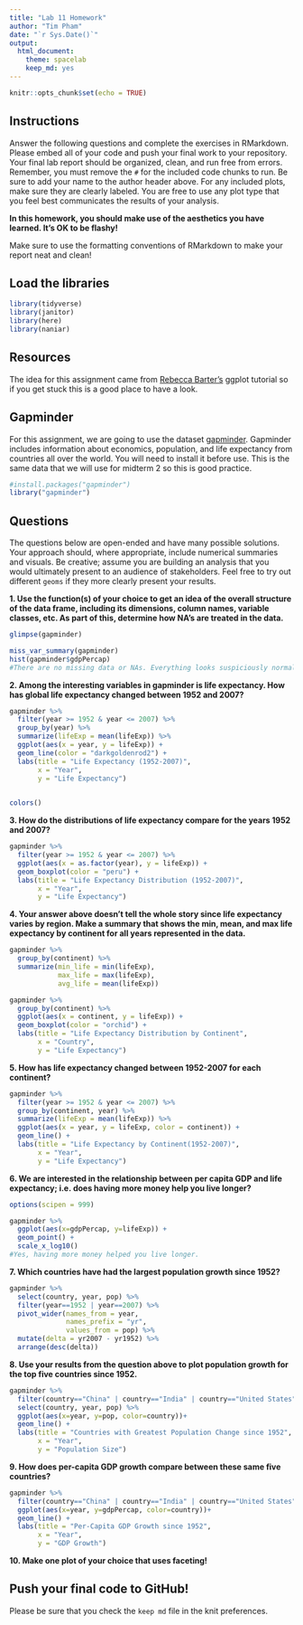 ```yaml
---
title: "Lab 11 Homework"
author: "Tim Pham"
date: "`r Sys.Date()`"
output:
  html_document: 
    theme: spacelab
    keep_md: yes
---
```


```r
knitr::opts_chunk$set(echo = TRUE)
```

## Instructions
Answer the following questions and complete the exercises in RMarkdown. Please embed all of your code and push your final work to your repository. Your final lab report should be organized, clean, and run free from errors. Remember, you must remove the `#` for the included code chunks to run. Be sure to add your name to the author header above. For any included plots, make sure they are clearly labeled. You are free to use any plot type that you feel best communicates the results of your analysis.  

**In this homework, you should make use of the aesthetics you have learned. It's OK to be flashy!**

Make sure to use the formatting conventions of RMarkdown to make your report neat and clean!  

## Load the libraries
```r
library(tidyverse)
library(janitor)
library(here)
library(naniar)
``` 

## Resources
The idea for this assignment came from [Rebecca Barter's](http://www.rebeccabarter.com/blog/2017-11-17-ggplot2_tutorial/) ggplot tutorial so if you get stuck this is a good place to have a look.  

## Gapminder
For this assignment, we are going to use the dataset [gapminder](https://cran.r-project.org/web/packages/gapminder/index.html). Gapminder includes information about economics, population, and life expectancy from countries all over the world. You will need to install it before use. This is the same data that we will use for midterm 2 so this is good practice.
```r
#install.packages("gapminder")
library("gapminder")
```

## Questions
The questions below are open-ended and have many possible solutions. Your approach should, where appropriate, include numerical summaries and visuals. Be creative; assume you are building an analysis that you would ultimately present to an audience of stakeholders. Feel free to try out different `geoms` if they more clearly present your results.  

**1. Use the function(s) of your choice to get an idea of the overall structure of the data frame, including its dimensions, column names, variable classes, etc. As part of this, determine how NA's are treated in the data.**  
```r
glimpse(gapminder)
```
```r
miss_var_summary(gapminder)
hist(gapminder$gdpPercap)
#There are no missing data or NAs. Everything looks suspiciously normal...
```

**2. Among the interesting variables in gapminder is life expectancy. How has global life expectancy changed between 1952 and 2007?**
```r
gapminder %>% 
  filter(year >= 1952 & year <= 2007) %>% 
  group_by(year) %>% 
  summarize(lifeExp = mean(lifeExp)) %>% 
  ggplot(aes(x = year, y = lifeExp)) +
  geom_line(color = "darkgoldenrod2") +
  labs(title = "Life Expectancy (1952-2007)",
       x = "Year",
       y = "Life Expectancy")
  
```
```r
colors()
```


**3. How do the distributions of life expectancy compare for the years 1952 and 2007?**
```r
gapminder %>%
  filter(year >= 1952 & year <= 2007) %>%
  ggplot(aes(x = as.factor(year), y = lifeExp)) +
  geom_boxplot(color = "peru") +
  labs(title = "Life Expectancy Distribution (1952-2007)",
       x = "Year",
       y = "Life Expectancy")
```

**4. Your answer above doesn't tell the whole story since life expectancy varies by region. Make a summary that shows the min, mean, and max life expectancy by continent for all years represented in the data.**

```r
gapminder %>% 
  group_by(continent) %>% 
  summarize(min_life = min(lifeExp),
            max_life = max(lifeExp),
            avg_life = mean(lifeExp))
```


```r
gapminder %>%
  group_by(continent) %>%
  ggplot(aes(x = continent, y = lifeExp)) +
  geom_boxplot(color = "orchid") +
  labs(title = "Life Expectancy Distribution by Continent",
       x = "Country",
       y = "Life Expectancy")
```

**5. How has life expectancy changed between 1952-2007 for each continent?**
```r
gapminder %>%
  filter(year >= 1952 & year <= 2007) %>%
  group_by(continent, year) %>%
  summarize(lifeExp = mean(lifeExp)) %>%
  ggplot(aes(x = year, y = lifeExp, color = continent)) +
  geom_line() +
  labs(title = "Life Expectancy by Continent(1952-2007)",
       x = "Year",
       y = "Life Expectancy")
```

**6. We are interested in the relationship between per capita GDP and life expectancy; i.e. does having more money help you live longer?**

```r
options(scipen = 999)
```


```r
gapminder %>% 
  ggplot(aes(x=gdpPercap, y=lifeExp)) +
  geom_point() +
  scale_x_log10()
#Yes, having more money helped you live longer.
```

**7. Which countries have had the largest population growth since 1952?**

```r
gapminder %>% 
  select(country, year, pop) %>% 
  filter(year==1952 | year==2007) %>% 
  pivot_wider(names_from = year,
              names_prefix = "yr",
              values_from = pop) %>% 
  mutate(delta = yr2007 - yr1952) %>% 
  arrange(desc(delta))
```

**8. Use your results from the question above to plot population growth for the top five countries since 1952.**
```r
gapminder %>% 
  filter(country=="China" | country=="India" | country=="United States" | country=="Indonesia" | country=="Brazil") %>% 
  select(country, year, pop) %>% 
  ggplot(aes(x=year, y=pop, color=country))+
  geom_line() +
  labs(title = "Countries with Greatest Population Change since 1952",
       x = "Year",
       y = "Population Size")
```

**9. How does per-capita GDP growth compare between these same five countries?**
```r
gapminder %>% 
  filter(country=="China" | country=="India" | country=="United States" | country=="Indonesia" | country=="Brazil") %>% 
  ggplot(aes(x=year, y=gdpPercap, color=country))+
  geom_line() +
  labs(title = "Per-Capita GDP Growth since 1952",
       x = "Year",
       y = "GDP Growth")
```

**10. Make one plot of your choice that uses faceting!**

## Push your final code to GitHub!
Please be sure that you check the `keep md` file in the knit preferences. 
